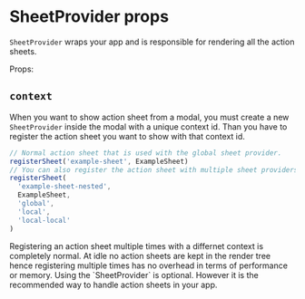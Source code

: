
# SheetProvider props

`SheetProvider` wraps your app and is responsible for rendering all the action sheets.

Props:

## `context`

When you want to show action sheet from a modal, you must create a new `SheetProvider` inside the modal with a unique context id. Than you have to register the action sheet you want to show with that context id.

```ts
// Normal action sheet that is used with the global sheet provider.
registerSheet('example-sheet', ExampleSheet)
// You can also register the action sheet with multiple sheet providers.
registerSheet(
  'example-sheet-nested',
  ExampleSheet,
  'global',
  'local',
  'local-local'
)
```

<Callout>
  Registering an action sheet multiple times with a differnet context is
  completely normal. At idle no action sheets are kept in the render tree hence
  registering multiple times has no overhead in terms of performance or memory.
</Callout>

<Callout>
  Using the `SheetProvider` is optional. However it is the recommended way to
  handle action sheets in your app.
</Callout>
